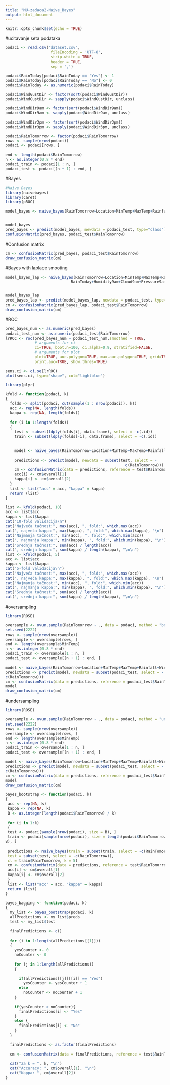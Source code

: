 ```yaml
---
title: "MU-zadaca2-Naive_Bayes"
output: html_document
---
```


```r
knitr::opts_chunk$set(echo = TRUE)
```


#ucitavanje seta podataka
```r

podaci <- read.csv("dataset.csv",
                    fileEncoding = 'UTF-8',
                    strip.white = TRUE,
                    header = TRUE,
                    sep = ',')

```


```r

podaci$RainToday[podaci$RainToday == "Yes"] <- 1
podaci$RainToday[podaci$RainToday == "No"] <- 0
podaci$RainToday <- as.numeric(podaci$RainToday)

podaci$WindGustDir <- factor(sort(podaci$WindGustDir))
podaci$WindGustDir <- sapply(podaci$WindGustDir, unclass)

podaci$WindDir9am <- factor(sort(podaci$WindDir9am))
podaci$WindDir9am <- sapply(podaci$WindDir9am, unclass)

podaci$WindDir3pm <- factor(sort(podaci$WindDir3pm))
podaci$WindDir3pm <- sapply(podaci$WindDir3pm, unclass)

podaci$RainTomorrow <- factor(podaci$RainTomorrow)
rows <- sample(nrow(podaci))
podaci <- podaci[rows, ]

end <- length(podaci$RainTomorrow)
n <- as.integer(0.8 * end)
podaci_train <- podaci[1 : n, ]
podaci_test <- podaci[(n + 1) : end, ]

```


#Bayes
```r
#Naive Bayes
library(naivebayes)
library(caret)
library(pROC)

model_bayes <- naive_bayes(RainTomorrow~Location+MinTemp+MaxTemp+Rainfall+WindGustDir+WindGustSpeed+RainToday+Humidity9am+Cloud9am+Pressure9am+WindDir9am+WindDir3pm, data=podaci_train, na.action="na.omit")


model_bayes
pred_bayes <- predict(model_bayes, newdata = podaci_test, type="class")
confusionMatrix(pred_bayes, podaci_test$RainTomorrow)

```

#Confusion matrix

```r

cm <- confusionMatrix(pred_bayes, podaci_test$RainTomorrow)
draw_confusion_matrix(cm)

```

#Bayes with laplace smooting
```r
model_bayes_lap <- naive_bayes(RainTomorrow~Location+MinTemp+MaxTemp+Rainfall+WindGustDir+WindGustSpeed+
                             RainToday+Humidity9am+Cloud9am+Pressure9am+WindDir9am+WindDir3pm, data=podaci_train,laplace=1, na.action="na.omit")


model_bayes_lap
pred_bayes_lap <- predict(model_bayes_lap, newdata = podaci_test, type="class")
cm <- confusionMatrix(pred_bayes_lap, podaci_test$RainTomorrow)
draw_confusion_matrix(cm)

```

#ROC
```r

pred_bayes_num <- as.numeric(pred_bayes)
podaci_test_num <- as.numeric(podaci_test$RainTomorrow)
lrROC <- roc(pred_bayes_num ~ podaci_test_num,smoothed = TRUE,
             # arguments for ci
             ci=TRUE, boot.n=100, ci.alpha=0.9, stratified=FALSE,
             # arguments for plot
             plot=TRUE, auc.polygon=TRUE, max.auc.polygon=TRUE, grid=TRUE,
             print.auc=TRUE, show.thres=TRUE)

sens.ci <- ci.se(lrROC)
plot(sens.ci, type="shape", col="lightblue")

```


```r

library(plyr)

kfold <- function(podaci, k)
{
  folds <- split(podaci, cut(sample(1 : nrow(podaci)), k))
  acc <- rep(NA, length(folds))
  kappa <- rep(NA, length(folds))
  
  for (i in 1:length(folds))
  {
    test <- subset(ldply(folds[i], data.frame), select = -c(.id))
    train <- subset(ldply(folds[-i], data.frame), select = -c(.id))
    
    
    model <- naive_bayes(RainTomorrow~Location+MinTemp+MaxTemp+Rainfall+WindGustDir+WindGustSpeed+                         RainToday+Humidity9am+Cloud9am+Pressure9am+WindDir9am+WindDir3pm, data=podaci_train, laplace=1, na.action="na.omit")
    
    predictions <- predict(model, newdata = subset(test, select = -
                                                     c(RainTomorrow)))
    cm <- confusionMatrix(data = predictions, reference = test$RainTomorrow)
    acc[i] <- cm$overall[1]
    kappa[i] <- cm$overall[2]
  }
  list <- list("acc" = acc, "kappa" = kappa)
  return (list)
}

```

```r
list <- kfold(podaci, 10)
acc <- list$acc
kappa <- list$kappa
cat("10-fold validacija\n")
cat("Najveća tačnost:", max(acc), ", fold:", which.max(acc))
cat(", najveća kappa:", max(kappa), ", fold:", which.max(kappa), "\n")
cat("Najmanja tačnost:", min(acc), ", fold:", which.min(acc))
cat(", najmanja kappa:", min(kappa), ", fold:", which.min(kappa), "\n")
cat("Srednja tačnost:", sum(acc) / length(acc))
cat(", srednja kappa:", sum(kappa) / length(kappa), "\n\n")
list <- kfold(podaci, 5)
acc <- list$acc
kappa <- list$kappa
cat("5-fold validacija\n")
cat("Najveća tačnost:", max(acc), ", fold:", which.max(acc))
cat(", najveća kappa:", max(kappa), ", fold:", which.max(kappa), "\n")
cat("Najmanja tačnost:", min(acc), ", fold:", which.min(acc))
cat(", najmanja kappa:", min(kappa), ", fold:", which.min(kappa), "\n")
cat("Srednja tačnost:", sum(acc) / length(acc))
cat(", srednja kappa:", sum(kappa) / length(kappa), "\n\n")
```



#oversampling
```r
library(ROSE)

oversample <- ovun.sample(RainTomorrow ~ ., data = podaci, method = "both", N = 2000)$data
set.seed(2222)
rows <- sample(nrow(oversample))
oversample <- oversample[rows, ]
end <- length(oversample$MinTemp)
n <- as.integer(0.8 * end)
podaci_train <- oversample[1 : n, ]
podaci_test <- oversample[(n + 1) : end, ]

```

```r
model <- naive_bayes(RainTomorrow~Location+MinTemp+MaxTemp+Rainfall+WindGustDir+WindGustSpeed+RainToday+Humidity9am+Cloud9am+Pressure9am+WindDir9am+WindDir3pm, data=podaci_train,laplace=1, na.action="na.omit")
predictions <- predict(model, newdata = subset(podaci_test, select = -
c(RainTomorrow)))
cm <- confusionMatrix(data = predictions, reference = podaci_test$RainTomorrow)
model
draw_confusion_matrix(cm)

```


#undersampling
```r
library(ROSE)

oversample <- ovun.sample(RainTomorrow ~ ., data = podaci, method = "under", N = 2000)$data
set.seed(2222)
rows <- sample(nrow(oversample))
oversample <- oversample[rows, ]
end <- length(oversample$MinTemp)
n <- as.integer(0.8 * end)
podaci_train <- oversample[1 : n, ]
podaci_test <- oversample[(n + 1) : end, ]

```

```r
model <- naive_bayes(RainTomorrow~Location+MinTemp+MaxTemp+Rainfall+WindGustDir+WindGustSpeed+RainToday+Humidity9am+Cloud9am+Pressure9am+WindDir9am+WindDir3pm, data=podaci_train,laplace=1, na.action="na.omit")
predictions <- predict(model, newdata = subset(podaci_test, select = -
c(RainTomorrow)))
cm <- confusionMatrix(data = predictions, reference = podaci_test$RainTomorrow)
model
draw_confusion_matrix(cm)

```




```r
bayes_bootstrap <- function(podaci, k)
{
 acc <- rep(NA, k)
 kappa <- rep(NA, k)
 B <- as.integer(length(podaci$RainTomorrow) / k)
 
 for (i in 1:k)
 {
 test <- podaci[sample(nrow(podaci), size = B), ]
 train <- podaci[sample(nrow(podaci), size = length(podaci$RainTomorrow) -
B), ]
 
 predictions <- naive_bayes(train = subset(train, select = -c(RainTomorrow)),
 test = subset(test, select = -c(RainTomorrow)),
 cl = train$RainTomorrow, k = 5)
 cm <- confusionMatrix(data = predictions, reference = test$RainTomorrow)
 acc[i] <- cm$overall[1]
 kappa[i] <- cm$overall[2]
 }
 list <- list("acc" = acc, "kappa" = kappa)
 return (list)
}
```

```r
bayes_bagging <- function(podaci, k)
{
  my_list <- bayes_bootstrap(podaci, k)
  allPredictions <- my_list$preds
  test <- my_list$test
  
  finalPredictions <- c()
  
  for (i in 1:length(allPredictions[[1]]))
  {
    yesCounter <- 0
    noCounter <- 0
    
    for (j in 1:length(allPredictions))
    {
      
      if(allPredictions[[j]][[i]] == "Yes")
        yesCounter <- yesCounter + 1
      else
        noCounter <- noCounter + 1
    }
    
    if(yesCounter > noCounter){
      finalPredictions[i] <- "Yes"
    }
    else {
      finalPredictions[i] <- "No"
    }
  }
  
  finalPredictions <- as.factor(finalPredictions)
  
  cm <- confusionMatrix(data = finalPredictions, reference = test$RainTomorrow)
  
  cat("Za k = ", k, "\n")
  cat("Accuracy: ", cm$overall[1], "\n")
  cat("Kappa: ", cm$overall[2])
}

```

